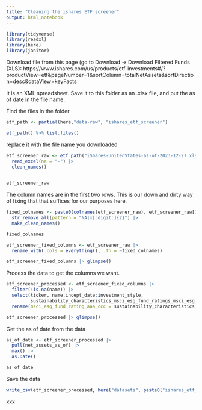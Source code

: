 ```yaml
---
title: "Cleaning the ishares ETF screener"
output: html_notebook
---
```


```r
library(tidyverse)
library(readxl)
library(here)
library(janitor)
```

Download file from this page (go to Download -> Download Filtered Funds (XLS): https://www.ishares.com/us/products/etf-investments#/?productView=etf&pageNumber=1&sortColumn=totalNetAssets&sortDirection=desc&dataView=keyFacts

It is an XML spreadsheet. Save it to this folder as an .xlsx file, and put the as of date in the file name.


Find the files in the folder
```r
etf_path <- partial(here,"data-raw", "ishares_etf_screener")

etf_path() %>% list.files()
```

replace it with the file name you downloaded
```r
etf_screener_raw <- etf_path("iShares-UnitedStates-as-of-2023-12-27.xlsx") |> 
  read_excel(na = "-") |> 
  clean_names() 
  

etf_screener_raw
```
The column names are in the first two rows.  This is our down and dirty way of fixing that that suffices for our purposes here.
```r
fixed_colnames <- paste0(colnames(etf_screener_raw), etf_screener_raw[1, ]) |> 
  str_remove_all(pattern = "NA|x[:digit:]{2}") |> 
  make_clean_names()

fixed_colnames
```
```r
etf_screener_fixed_columns <- etf_screener_raw |> 
  rename_with(.cols = everything(), .fn = ~fixed_colnames) 

etf_screener_fixed_columns |> glimpse()
```

Process the data to get the columns we want.
```r
etf_screener_processed <- etf_screener_fixed_columns |> 
  filter(!is.na(name)) |>
  select(ticker, name,incept_date:investment_style,
         sustainability_characteristics_msci_esg_fund_ratings_msci_esg_fund_rating_aaa_ccc:sustainable_classification) |> 
  rename(msci_esg_fund_rating_aaa_ccc = sustainability_characteristics_msci_esg_fund_ratings_msci_esg_fund_rating_aaa_ccc)

etf_screener_processed |> glimpse()
```

Get the as of date from the data
```r
as_of_date <- etf_screener_processed |> 
  pull(net_assets_as_of) |> 
  max() |> 
  as.Date()

as_of_date
```

Save the data
```r
write_csv(etf_screener_processed, here("datasets", paste0("ishares_etf_screener_as_of_", as_of_date, ".csv")))
```


xxx
